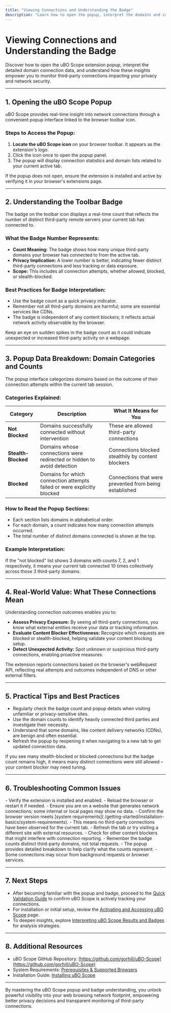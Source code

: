 ```yaml
---
title: "Viewing Connections and Understanding the Badge"
description: "Learn how to open the popup, interpret the domains and counts presented, and understand what third-party connections mean for your privacy and network security."
---
```


# Viewing Connections and Understanding the Badge

Discover how to open the uBO Scope extension popup, interpret the detailed domain connection data, and understand how these insights empower you to monitor third-party connections impacting your privacy and network security.

---

## 1. Opening the uBO Scope Popup

uBO Scope provides real-time insight into network connections through a convenient popup interface linked to the browser toolbar icon.

### Steps to Access the Popup:

1. **Locate the uBO Scope icon** on your browser toolbar. It appears as the extension's logo.
2. Click the icon once to open the popup panel.
3. The popup will display connection statistics and domain lists related to your current active tab.

<Check>
If the popup does not open, ensure the extension is installed and active by verifying it in your browser's extensions page.
</Check>

---

## 2. Understanding the Toolbar Badge

The badge on the toolbar icon displays a real-time count that reflects the number of distinct third-party remote servers your current tab has connected to.

### What the Badge Number Represents:

- **Count Meaning:** The badge shows how many unique third-party domains your browser has connected to from the active tab.
- **Privacy Implication:** A lower number is better, indicating fewer distinct third-party connections and less tracking or data exposure.
- **Scope:** This includes all connection attempts, whether allowed, blocked, or stealth-blocked.

### Best Practices for Badge Interpretation:

- Use the badge count as a quick privacy indicator.
- Remember not all third-party domains are harmful; some are essential services like CDNs.
- The badge is independent of any content blockers; it reflects actual network activity observable by the browser.

<Tip>
Keep an eye on sudden spikes in the badge count as it could indicate unexpected or increased third-party activity on a webpage.
</Tip>

---

## 3. Popup Data Breakdown: Domain Categories and Counts

The popup interface categorizes domains based on the outcome of their connection attempts within the current tab session.

### Categories Explained:

| Category       | Description                                                 | What It Means for You                                |
|----------------|-------------------------------------------------------------|-----------------------------------------------------|
| **Not Blocked** | Domains successfully connected without intervention          | These are allowed third-party connections           |
| **Stealth-Blocked** | Domains whose connections were redirected or hidden to avoid detection | Connections blocked stealthily by content blockers  |
| **Blocked**     | Domains for which connection attempts failed or were explicitly blocked | Connections that were prevented from being established |

### How to Read the Popup Sections:

- Each section lists domains in alphabetical order.
- For each domain, a count indicates how many connection attempts occurred.
- The total number of distinct domains connected is shown at the top.

### Example Interpretation:

If the "not blocked" list shows 3 domains with counts 7, 2, and 1 respectively, it means your current tab connected 10 times collectively across those 3 third-party domains.

---

## 4. Real-World Value: What These Connections Mean

Understanding connection outcomes enables you to:

- **Assess Privacy Exposure:** By seeing all third-party connections, you know what external entities receive your data or tracking information.
- **Evaluate Content Blocker Effectiveness:** Recognize which requests are blocked or stealth-blocked, helping validate your content blocking setup.
- **Detect Unexpected Activity:** Spot unknown or suspicious third-party connections, enabling proactive measures.

<Note>
The extension reports connections based on the browser's webRequest API, reflecting real attempts and outcomes independent of DNS or other external filters.
</Note>

---

## 5. Practical Tips and Best Practices

- Regularly check the badge count and popup details when visiting unfamiliar or privacy-sensitive sites.
- Use the domain counts to identify heavily connected third parties and investigate their necessity.
- Understand that some domains, like content delivery networks (CDNs), are benign and often essential.
- Refresh the popup by reopening it when navigating to a new tab to get updated connection data.

<Tip>
If you see many stealth-blocked or blocked connections but the badge count remains high, it means many distinct connections were still allowed – your content blocker may need tuning.
</Tip>

---

## 6. Troubleshooting Common Issues

<AccordionGroup title="Troubleshooting uBO Scope Popup and Badge">
<Accordion title="Popup Does Not Open or Shows No Data">
- Verify the extension is installed and enabled.
- Reload the browser or restart it if needed.
- Ensure you are on a website that generates network connections; some internal or local pages may show no data.
- Confirm the browser version meets [system requirements]( /getting-started/installation-basics/system-requirements).
</Accordion>
<Accordion title="Badge Shows No Number or Zero Constantly">
- This means no third-party connections have been observed for the current tab.
- Refresh the tab or try visiting a different site with external resources.
- Check for other content blockers that might interfere with connection reporting.
</Accordion>
<Accordion title="Connection Counts Seem Too High or Low">
- Remember the badge counts distinct third-party domains, not total requests.
- The popup provides detailed breakdown to help clarify what the counts represent.
- Some connections may occur from background requests or browser services.
</Accordion>
</AccordionGroup>

---

## 7. Next Steps

- After becoming familiar with the popup and badge, proceed to the [Quick Validation Guide]( /getting-started/getting-up-and-running/quick-validation) to confirm uBO Scope is actively tracking your connections.
- For installation or initial setup, review the [Activating and Accessing uBO Scope]( /getting-started/getting-up-and-running/initial-launch-activation) page.
- To deepen insights, explore [Interpreting uBO Scope Results and Badges]( /guides/core-workflows/interpreting-results) for analysis strategies.

---

## 8. Additional Resources

- uBO Scope GitHub Repository: [https://github.com/gorhill/uBO-Scope](https://github.com/gorhill/uBO-Scope)
- System Requirements: [Prerequisites & Supported Browsers]( /getting-started/installation-basics/system-requirements)
- Installation Guide: [Installing uBO Scope]( /getting-started/installation-basics/installing-ubo-scope)

---

By mastering the uBO Scope popup and badge understanding, you unlock powerful visibility into your web browsing network footprint, empowering better privacy decisions and transparent monitoring of third-party connections.